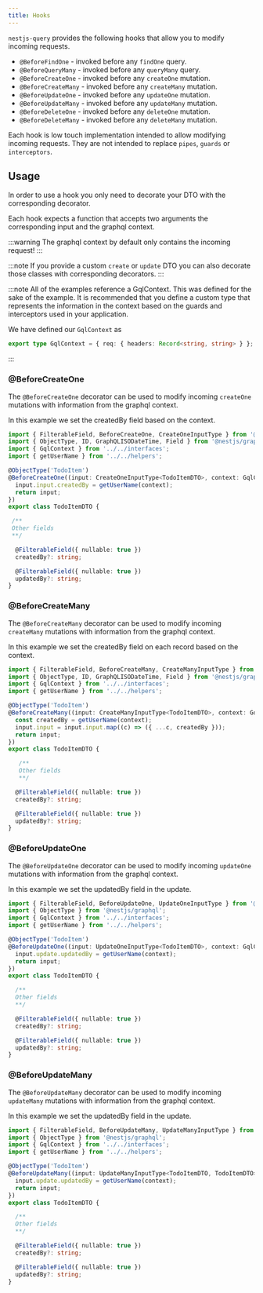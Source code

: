 ```yaml
---
title: Hooks
---
```


`nestjs-query` provides the following hooks that allow you to modify incoming requests.

* `@BeforeFindOne` - invoked before any `findOne` query.
* `@BeforeQueryMany` - invoked before any `queryMany` query.
* `@BeforeCreateOne` - invoked before any `createOne` mutation.
* `@BeforeCreateMany` - invoked before any `createMany` mutation.
* `@BeforeUpdateOne` - invoked before any `updateOne` mutation.
* `@BeforeUpdateMany` - invoked before any `updateMany` mutation.
* `@BeforeDeleteOne` - invoked before any `deleteOne` mutation.
* `@BeforeDeleteMany` - invoked before any `deleteMany` mutation.

Each hook is low touch implementation intended to allow modifying incoming requests. They are not
intended to replace `pipes`, `guards` or `interceptors`.

## Usage

In order to use a hook you only need to decorate your DTO with the corresponding decorator.

Each hook expects a function that accepts two arguments the corresponding input and the graphql context.

:::warning
The graphql context by default only contains the incoming request!
:::

:::note
If you provide a custom `create` or `update` DTO you can also decorate those classes with corresponding decorators.
:::

:::note
All of the examples reference a GqlContext. This was defined for the sake of the example. It is recommended that you
define a custom type that represents the information in the context based on the guards and interceptors used in your
application.

We have defined our `GqlContext` as

```ts
export type GqlContext = { req: { headers: Record<string, string> } };
```
:::

### @BeforeCreateOne

The `@BeforeCreateOne` decorator can be used to modify incoming `createOne` mutations with information from the graphql
context.

In this example we set the createdBy field based on the context.

```ts {7-10}
import { FilterableField, BeforeCreateOne, CreateOneInputType } from '@nestjs-query/query-graphql';
import { ObjectType, ID, GraphQLISODateTime, Field } from '@nestjs/graphql';
import { GqlContext } from '../../interfaces';
import { getUserName } from '../../helpers';

@ObjectType('TodoItem')
@BeforeCreateOne((input: CreateOneInputType<TodoItemDTO>, context: GqlContext) => {
  input.input.createdBy = getUserName(context);
  return input;
})
export class TodoItemDTO {

 /**
 Other fields
 **/

  @FilterableField({ nullable: true })
  createdBy?: string;

  @FilterableField({ nullable: true })
  updatedBy?: string;
}

```

### @BeforeCreateMany

The `@BeforeCreateMany` decorator can be used to modify incoming `createMany` mutations with information from the
graphql context.

In this example we set the createdBy field on each record based on the context.

```ts {7-11}
import { FilterableField, BeforeCreateMany, CreateManyInputType } from '@nestjs-query/query-graphql';
import { ObjectType, ID, GraphQLISODateTime, Field } from '@nestjs/graphql';
import { GqlContext } from '../../interfaces';
import { getUserName } from '../../helpers';

@ObjectType('TodoItem')
@BeforeCreateMany((input: CreateManyInputType<TodoItemDTO>, context: GqlContext) => {
  const createdBy = getUserName(context);
  input.input = input.input.map((c) => ({ ...c, createdBy }));
  return input;
})
export class TodoItemDTO {

   /**
   Other fields
   **/

  @FilterableField({ nullable: true })
  createdBy?: string;

  @FilterableField({ nullable: true })
  updatedBy?: string;
}

```

### @BeforeUpdateOne

The `@BeforeUpdateOne` decorator can be used to modify incoming `updateOne` mutations with information from the graphql
context.

In this example we set the updatedBy field in the update.

```ts {7-10}
import { FilterableField, BeforeUpdateOne, UpdateOneInputType } from '@nestjs-query/query-graphql';
import { ObjectType } from '@nestjs/graphql';
import { GqlContext } from '../../interfaces';
import { getUserName } from '../../helpers';

@ObjectType('TodoItem')
@BeforeUpdateOne((input: UpdateOneInputType<TodoItemDTO>, context: GqlContext) => {
  input.update.updatedBy = getUserName(context);
  return input;
})
export class TodoItemDTO {

  /**
  Other fields
  **/

  @FilterableField({ nullable: true })
  createdBy?: string;

  @FilterableField({ nullable: true })
  updatedBy?: string;
}

```

### @BeforeUpdateMany

The `@BeforeUpdateMany` decorator can be used to modify incoming `updateMany` mutations with information from the
graphql context.

In this example we set the updatedBy field in the update.

```ts {7-10}
import { FilterableField, BeforeUpdateMany, UpdateManyInputType } from '@nestjs-query/query-graphql';
import { ObjectType } from '@nestjs/graphql';
import { GqlContext } from '../../interfaces';
import { getUserName } from '../../helpers';

@ObjectType('TodoItem')
@BeforeUpdateMany((input: UpdateManyInputType<TodoItemDTO, TodoItemDTO>, context: GqlContext) => {
  input.update.updatedBy = getUserName(context);
  return input;
})
export class TodoItemDTO {

  /**
  Other fields
  **/

  @FilterableField({ nullable: true })
  createdBy?: string;

  @FilterableField({ nullable: true })
  updatedBy?: string;
}

```


